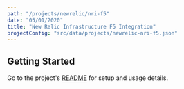```yaml
---
path: "/projects/newrelic/nri-f5"
date: "05/01/2020"
title: "New Relic Infrastructure F5 Integration"
projectConfig: "src/data/projects/newrelic-nri-f5.json"
---
```


## Getting Started

Go to the project's [README](https://github.com/newrelic/nri-f5#readme) for setup and usage details.





